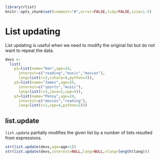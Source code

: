 <!--
%\VignetteEngine{knitr}
%\VignetteIndexEntry{List updating}
-->

```r
library(rlist)
knitr::opts_chunk$set(comment="#",error=FALSE,tidy=FALSE,size=1.5)
```

# List updating

List updating is useful when we need to modify the original list but do not want to repeat the data.

```r
devs <- 
  list(
    p1=list(name="Ken",age=24,
      interest=c("reading","music","movies"),
      lang=list(r=2,csharp=4,python=3)),
    p2=list(name="James",age=25,
      interest=c("sports","music"),
      lang=list(r=3,java=2,cpp=5)),
    p3=list(name="Penny",age=24,
      interest=c("movies","reading"),
      lang=list(r=1,cpp=4,python=2)))
```

## list.update

`list.update` partially modifies the given list by a number of lists resulted from expressions.

```r
str(list.update(devs,age=age+1))
str(list.update(devs,interest=NULL,lang=NULL,nlang=length(lang)))
```

